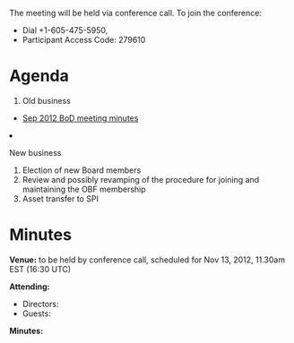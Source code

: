 The meeting will be held via conference call. To join the conference:
* Dial +1-605-475-5950,
* Participant Access Code: 279610

= Agenda =

<ol>
<li> Old business </li>
 <ul><li> [[Minutes:2012_Sep_ConfCall| Sep 2012 BoD meeting minutes]]</li> </ul>  
<li>New business</li>
<ol style="list-style-type:lower-roman">
 <li>Election of new Board members</li>
 <li>Review and possibly revamping of the procedure for joining and maintaining the OBF membership</li>
 <li>Asset transfer to SPI</li>
</ol>
</ol>

= Minutes =

'''Venue:''' to be held by conference call, scheduled for Nov 13, 2012, 11.30am EST (16:30 UTC) 

'''Attending:'''
* Directors: 
* Guests: 

'''Minutes:'''